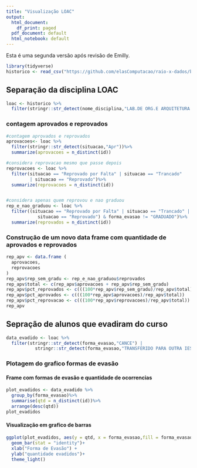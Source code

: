 ```yaml
---
title: "Visualização LOAC"
output:
  html_document:
    df_print: paged
  pdf_document: default
  html_notebook: default
---
```

Esta é uma segunda versão após revisão de Emilly. 

```r
library(tidyverse)
historico <- read_csv("https://github.com/elasComputacao/raio-x-dados/blob/main/data/dados-brutos/historico_alunos_raiox.csv?raw=true")

```
<h2>Separação da disciplina LOAC</h2>
```r
loac <- historico %>%
  filter(stringr::str_detect(nome_disciplina,"LAB.DE ORG.E ARQUITETURA DE COMPUTADORES"))
```
<h3>contagem aprovados e reprovados</h3>
```r
#contagem aprovados e reprovados
aprovacoes<- loac %>%
  filter(stringr::str_detect(situacao,"Apr"))%>%
  summarize(aprovacoes = n_distinct(id))

#considera reprovacao mesmo que passe depois
reprovacoes <- loac %>% 
  filter(situacao == "Reprovado por Falta" | situacao == "Trancado" 
         | situacao == "Reprovado")%>%
  summarize(reprovacoes = n_distinct(id))


#considera apenas quem reprovou e nao graduou
rep_e_nao_graduou <- loac %>% 
  filter((situacao == "Reprovado por Falta" | situacao == "Trancado" | 
            situacao == "Reprovado") & forma_evasao != "GRADUADO")%>%
  summarize(reprovados = n_distinct(id))
```
<h3> Construção de um novo data frame com quantidade de aprovados e reprovados </h3>
```r
rep_apv <- data.frame (
  aprovacoes,
  reprovacoes
)
rep_apv$rep_sem_gradu <- rep_e_nao_graduou$reprovados
rep_apv$total <- c(rep_apv$aprovacoes + rep_apv$rep_sem_gradu)
rep_apv$pct_reprovados <- c(((100*rep_apv$rep_sem_gradu)/rep_apv$total))
rep_apv$pct_aprovados <- c(((100*rep_apv$aprovacoes)/rep_apv$total))
rep_apv$pct_reprovacao <- c(((100*rep_apv$reprovacoes)/rep_apv$total))
rep_apv
```
<h2> Sepração de alunos que evadiram do curso </h2>
```r
data_evadido <- loac %>%
  filter(stringr::str_detect(forma_evasao,"CANCE") |
           stringr::str_detect(forma_evasao,"TRANSFERIDO PARA OUTRA IES"))

```

<h3>Plotagem do grafico formas de evasão</h3>
<h4>Frame com formas de evasão e quantidade de ocorrencias</h4>
```r
plot_evadidos <- data_evadido %>%
  group_by(forma_evasao)%>%
  summarise(qtd = n_distinct(id))%>%
  arrange(desc(qtd))
plot_evadidos
````
<h4>Visualização em grafico de barras </h4>
```r
ggplot(plot_evadidos, aes(y = qtd, x = forma_evasao,fill = forma_evasao)) +
  geom_bar(stat = "identity")+
  xlab("Forma de Evasão") + 
  ylab("quantidade evadidos")+
  theme_light()
````

